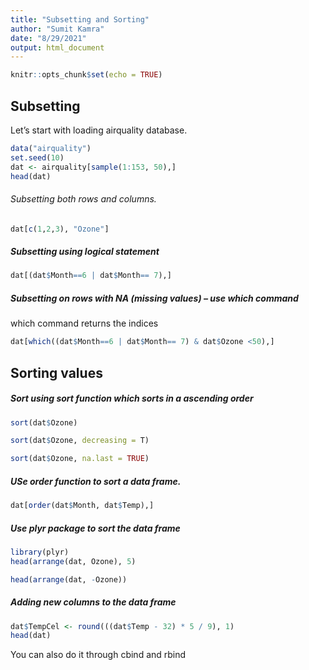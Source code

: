```yaml
---
title: "Subsetting and Sorting"
author: "Sumit Kamra"
date: "8/29/2021"
output: html_document
---
```


```r
knitr::opts_chunk$set(echo = TRUE)
```

## Subsetting
Let's start with loading airquality database. 

```r
data("airquality")
set.seed(10)
dat <- airquality[sample(1:153, 50),] 
head(dat)
```

###### Subsetting both rows and columns.
```r
dat[c(1,2,3), "Ozone"]

```
##### Subsetting using logical statement
```r
dat[(dat$Month==6 | dat$Month== 7),]
```

##### Subsetting on rows with NA (missing values) -- use which command
which command returns the indices 
```r
dat[which((dat$Month==6 | dat$Month== 7) & dat$Ozone <50),]
```

## Sorting values
##### Sort using sort function which sorts in a ascending order

```r
sort(dat$Ozone)
```
```r
sort(dat$Ozone, decreasing = T)
```
```r
sort(dat$Ozone, na.last = TRUE)
```
##### USe order function to sort a data frame.

```r
dat[order(dat$Month, dat$Temp),]
```

##### Use plyr package to sort the data frame
```r
library(plyr)
head(arrange(dat, Ozone), 5)

```
```r
head(arrange(dat, -Ozone))
```
##### Adding new columns to the data frame
```r
dat$TempCel <- round(((dat$Temp - 32) * 5 / 9), 1)
head(dat)
```
You can also do it through cbind and rbind



